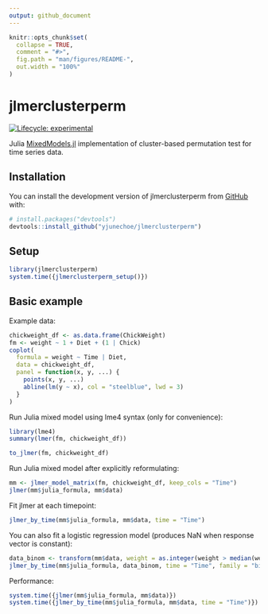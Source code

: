 ```yaml
---
output: github_document
---
```


<!-- README.md is generated from README.Rmd. Please edit that file -->

```r
knitr::opts_chunk$set(
  collapse = TRUE,
  comment = "#>",
  fig.path = "man/figures/README-",
  out.width = "100%"
)
```

# jlmerclusterperm

<!-- badges: start -->
[![Lifecycle: experimental](https://img.shields.io/badge/lifecycle-experimental-orange.svg)](https://lifecycle.r-lib.org/articles/stages.html#experimental)
<!-- badges: end -->

Julia [MixedModels.jl](https://github.com/JuliaStats/MixedModels.jl) implementation of cluster-based permutation test for time series data.

## Installation

You can install the development version of jlmerclusterperm from [GitHub](https://github.com/) with:

``` r
# install.packages("devtools")
devtools::install_github("yjunechoe/jlmerclusterperm")
```

## Setup

```r
library(jlmerclusterperm)
system.time({jlmerclusterperm_setup()})
```

## Basic example

Example data:

```r
chickweight_df <- as.data.frame(ChickWeight)
fm <- weight ~ 1 + Diet + (1 | Chick)
coplot(
  formula = weight ~ Time | Diet,
  data = chickweight_df,
  panel = function(x, y, ...) {
    points(x, y, ...)
    abline(lm(y ~ x), col = "steelblue", lwd = 3)
  }
)
```

Run Julia mixed model using lme4 syntax (only for convenience):

```r
library(lme4)
summary(lmer(fm, chickweight_df))

to_jlmer(fm, chickweight_df)
```

Run Julia mixed model after explicitly reformulating:

```r
mm <- jlmer_model_matrix(fm, chickweight_df, keep_cols = "Time")
jlmer(mm$julia_formula, mm$data)
```

Fit jlmer at each timepoint:

```r
jlmer_by_time(mm$julia_formula, mm$data, time = "Time")
```

You can also fit a logistic regression model (produces NaN when response vector is constant):

```r
data_binom <- transform(mm$data, weight = as.integer(weight > median(weight)))
jlmer_by_time(mm$julia_formula, data_binom, time = "Time", family = "binomial")
```

Performance:

```r
system.time({jlmer(mm$julia_formula, mm$data)})
system.time({jlmer_by_time(mm$julia_formula, mm$data, time = "Time")})
```

